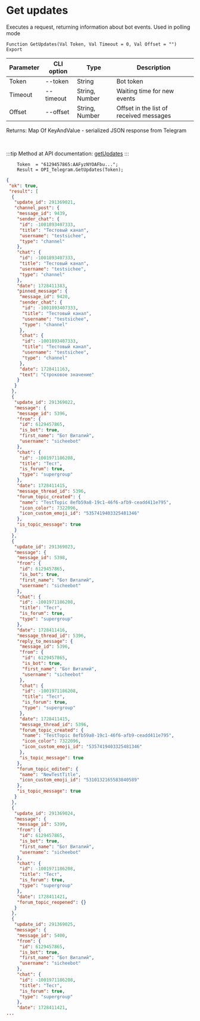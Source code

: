 ﻿---
sidebar_position: 2
---


# Get updates
 Executes a request, returning information about bot events. Used in polling mode



`Function GetUpdates(Val Token, Val Timeout = 0, Val Offset = "") Export`

  | Parameter | CLI option | Type | Description |
  |-|-|-|-|
  | Token | --token | String | Bot token |
  | Timeout | --timeout | String, Number | Waiting time for new events |
  | Offset | --offset | String, Number | Offset in the list of received messages |

  
  Returns:  Map Of KeyAndValue - serialized JSON response from Telegram

<br/>

:::tip
Method at API documentation: [getUpdates](https://core.telegram.org/bots/api#getupdates)
:::
<br/>


```bsl title="Code example"
    Token  = "6129457865:AAFyzNYOAFbu...";
    Result = OPI_Telegram.GetUpdates(Token);
```
 



```json title="Result"
{
 "ok": true,
 "result": [
  {
   "update_id": 291369021,
   "channel_post": {
    "message_id": 9439,
    "sender_chat": {
     "id": -1001893407333,
     "title": "Тестовый канал",
     "username": "testsichee",
     "type": "channel"
    },
    "chat": {
     "id": -1001893407333,
     "title": "Тестовый канал",
     "username": "testsichee",
     "type": "channel"
    },
    "date": 1728411383,
    "pinned_message": {
     "message_id": 9420,
     "sender_chat": {
      "id": -1001893407333,
      "title": "Тестовый канал",
      "username": "testsichee",
      "type": "channel"
     },
     "chat": {
      "id": -1001893407333,
      "title": "Тестовый канал",
      "username": "testsichee",
      "type": "channel"
     },
     "date": 1728411163,
     "text": "Строковое значение"
    }
   }
  },
  {
   "update_id": 291369022,
   "message": {
    "message_id": 5396,
    "from": {
     "id": 6129457865,
     "is_bot": true,
     "first_name": "Бот Виталий",
     "username": "sicheebot"
    },
    "chat": {
     "id": -1001971186208,
     "title": "Тест",
     "is_forum": true,
     "type": "supergroup"
    },
    "date": 1728411415,
    "message_thread_id": 5396,
    "forum_topic_created": {
     "name": "TestTopic 8efb59a8-19c1-46f6-afb9-ceadd411e795",
     "icon_color": 7322096,
     "icon_custom_emoji_id": "5357419403325481346"
    },
    "is_topic_message": true
   }
  },
  {
   "update_id": 291369023,
   "message": {
    "message_id": 5398,
    "from": {
     "id": 6129457865,
     "is_bot": true,
     "first_name": "Бот Виталий",
     "username": "sicheebot"
    },
    "chat": {
     "id": -1001971186208,
     "title": "Тест",
     "is_forum": true,
     "type": "supergroup"
    },
    "date": 1728411416,
    "message_thread_id": 5396,
    "reply_to_message": {
     "message_id": 5396,
     "from": {
      "id": 6129457865,
      "is_bot": true,
      "first_name": "Бот Виталий",
      "username": "sicheebot"
     },
     "chat": {
      "id": -1001971186208,
      "title": "Тест",
      "is_forum": true,
      "type": "supergroup"
     },
     "date": 1728411415,
     "message_thread_id": 5396,
     "forum_topic_created": {
      "name": "TestTopic 8efb59a8-19c1-46f6-afb9-ceadd411e795",
      "icon_color": 7322096,
      "icon_custom_emoji_id": "5357419403325481346"
     },
     "is_topic_message": true
    },
    "forum_topic_edited": {
     "name": "NewTestTitle",
     "icon_custom_emoji_id": "5310132165583840589"
    },
    "is_topic_message": true
   }
  },
  {
   "update_id": 291369024,
   "message": {
    "message_id": 5399,
    "from": {
     "id": 6129457865,
     "is_bot": true,
     "first_name": "Бот Виталий",
     "username": "sicheebot"
    },
    "chat": {
     "id": -1001971186208,
     "title": "Тест",
     "is_forum": true,
     "type": "supergroup"
    },
    "date": 1728411421,
    "forum_topic_reopened": {}
   }
  },
  {
   "update_id": 291369025,
   "message": {
    "message_id": 5400,
    "from": {
     "id": 6129457865,
     "is_bot": true,
     "first_name": "Бот Виталий",
     "username": "sicheebot"
    },
    "chat": {
     "id": -1001971186208,
     "title": "Тест",
     "is_forum": true,
     "type": "supergroup"
    },
    "date": 1728411421,
...
```
